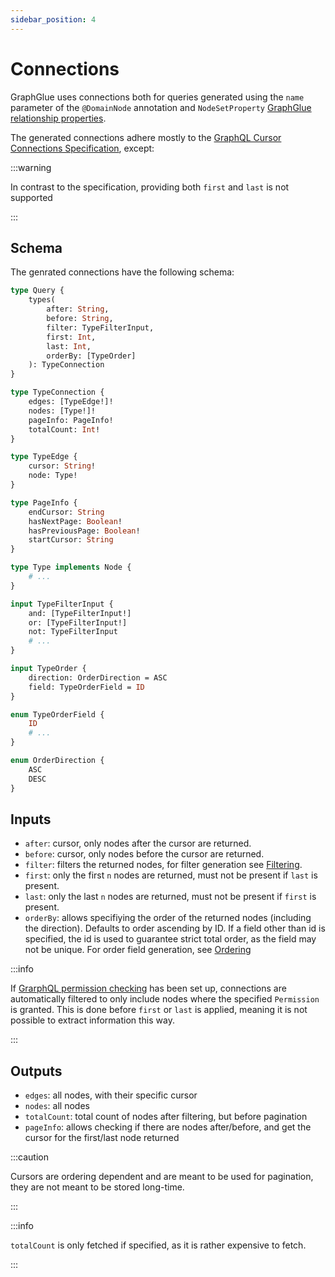 ```yaml
---
sidebar_position: 4
---
```


# Connections

GraphGlue uses connections both for queries generated using the `name` parameter of the `@DomainNode` annotation and `NodeSetProperty` [GraphGlue relationship properties](./modeling#graphglue-relationships).

The generated connections adhere mostly to the [GraphQL Cursor Connections Specification](https://relay.dev/graphql/connections.htm), except:

:::warning

In contrast to the specification, providing both `first` and `last` is not supported

:::

## Schema

The genrated connections have the following schema:

```graphql
type Query {
    types(
        after: String,
        before: String,
        filter: TypeFilterInput,
        first: Int,
        last: Int,
        orderBy: [TypeOrder]
    ): TypeConnection
}

type TypeConnection {
    edges: [TypeEdge!]!
    nodes: [Type!]!
    pageInfo: PageInfo!
    totalCount: Int!
}

type TypeEdge {
    cursor: String!
    node: Type!
}

type PageInfo {
    endCursor: String
    hasNextPage: Boolean!
    hasPreviousPage: Boolean!
    startCursor: String
}

type Type implements Node {
    # ...
}

input TypeFilterInput {
    and: [TypeFilterInput!]
    or: [TypeFilterInput!]
    not: TypeFilterInput
    # ...
}

input TypeOrder {
    direction: OrderDirection = ASC
    field: TypeOrderField = ID
}

enum TypeOrderField {
    ID
    # ...
}

enum OrderDirection {
    ASC
    DESC
}
```

## Inputs

- `after`: cursor, only nodes after the cursor are returned.
- `before`: cursor, only nodes before the cursor are returned.
- `filter`: filters the returned nodes, for filter generation see [Filtering](./modeling#filtering).
- `first`: only the first `n` nodes are returned, must not be present if `last` is present.
- `last`: only the last `n` nodes are returned, must not be present if `first` is present.
- `orderBy`: allows specifiying the order of the returned nodes (including the direction). Defaults to order ascending by ID. If a field other than id is specified, the id is used to guarantee strict total order, as the field may not be unique. For order field generation, see [Ordering](./modeling#ordering)

:::info

If [GrarphQL permission checking](./authorization#graphql) has been set up, connections are automatically filtered to only include nodes where the specified `Permission` is granted.
This is done before `first` or `last` is applied, meaning it is not possible to extract information this way.

:::

## Outputs

- `edges`: all nodes, with their specific cursor
- `nodes`: all nodes
- `totalCount`: total count of nodes after filtering, but before pagination
- `pageInfo`: allows checking if there are nodes after/before, and get the cursor for the first/last node returned

:::caution

Cursors are ordering dependent and are meant to be used for pagination, they are not meant to be stored long-time.

:::

:::info

`totalCount` is only fetched if specified, as it is rather expensive to fetch.

:::